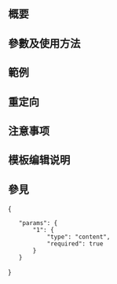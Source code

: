 {{NoteTA|G1=MediaWiki}}{{Documentation subpage}}<!-- 在本行下編輯模板說明 -->

{{Uses TemplateStyles|Template:HideOnHover/styles.css}}
== 概要 ==

== 參數及使用方法 ==

== 範例 ==

== 重定向 ==

== 注意事项 ==

== 模板编辑说明 ==

== 參見 ==

<includeonly>{{Sandbox other||<!-- 本行下加入模板的分類 -->

}}</includeonly>
<templatedata>
{
	"params": {
		"1": {
			"type": "content",
			"required": true
		}
	}
}
</templatedata>